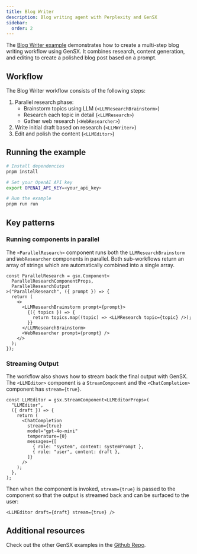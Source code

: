 ```yaml
---
title: Blog Writer
description: Blog writing agent with Perplexity and GenSX
sidebar:
  order: 2
---
```


The [Blog Writer example](https://github.com/cortexclick/gensx/tree/main/examples/blogWriter) demonstrates how to create a multi-step blog writing workflow using GenSX. It combines research, content generation, and editing to create a polished blog post based on a prompt.

## Workflow

The Blog Writer workflow consists of the following steps:

1. Parallel research phase:
   - Brainstorm topics using LLM (`<LLMResearchBrainstorm>`)
   - Research each topic in detail (`<LLMResearch>`)
   - Gather web research (`<WebResearcher>`)
2. Write initial draft based on research (`<LLMWriter>`)
3. Edit and polish the content (`<LLMEditor>`)

## Running the example

```bash
# Install dependencies
pnpm install

# Set your OpenAI API key
export OPENAI_API_KEY=<your_api_key>

# Run the example
pnpm run run
```

## Key patterns

### Running components in parallel

The `<ParallelResearch>` component runs both the `LLMResearchBrainstorm` and `WebResearcher` components in parallel. Both sub-workflows return an array of strings which are automatically combined into a single array.

```tsx
const ParallelResearch = gsx.Component<
  ParallelResearchComponentProps,
  ParallelResearchOutput
>("ParallelResearch", ({ prompt }) => {
  return (
    <>
      <LLMResearchBrainstorm prompt={prompt}>
        {({ topics }) => {
          return topics.map((topic) => <LLMResearch topic={topic} />);
        }}
      </LLMResearchBrainstorm>
      <WebResearcher prompt={prompt} />
    </>
  );
});
```

### Streaming Output

The workflow also shows how to stream back the final output with GenSX. The `<LLMEditor>` component is a `StreamComponent` and the `<ChatCompletion>` component has `stream={true}`.

```tsx
const LLMEditor = gsx.StreamComponent<LLMEditorProps>(
  "LLMEditor",
  ({ draft }) => {
    return (
      <ChatCompletion
        stream={true}
        model="gpt-4o-mini"
        temperature={0}
        messages={[
          { role: "system", content: systemPrompt },
          { role: "user", content: draft },
        ]}
      />
    );
  },
);
```

Then when the component is invoked, `stream={true}` is passed to the component so that the output is streamed back and can be surfaced to the user:

```tsx
<LLMEditor draft={draft} stream={true} />
```

## Additional resources

Check out the other GenSX examples in the [Github Repo](https://github.com/cortexclick/gensx).
